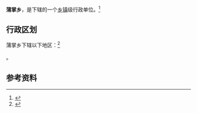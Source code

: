 {{中国乡级行政区|14/08/27/200/000}}

'''蒲掌乡'''，是{{PRC admin/fullname|14/08/27/200/000|3}}下辖的一个[[乡镇|乡镇]]级行政单位。<ref>{{PRC admin/ref sgc|{{PRC admin/parent|14/08/27/200/000}}}}</ref>

== 行政区划 ==

蒲掌乡下辖以下地区：<ref>{{PRC admin/ref sgc|14/08/27/200/000}}</ref>

{{PRC admin/children|14/08/27/200/000}}。

== 参考资料 ==

{{reflist}}

{{行政区划小作品}}
{{PRC admin/navcat|14/08/27/200/000}}